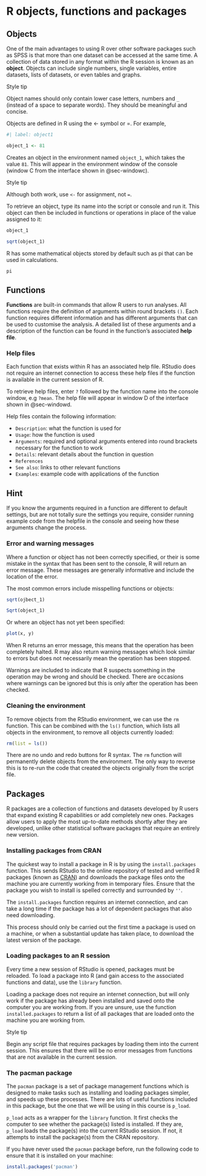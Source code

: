 # R objects, functions and packages

## Objects
One of the main advantages to using R over other software packages such as SPSS is that more than one dataset can be accessed at the same time. A collection of data stored in any format within the R session is known as an **object**. Objects can include single numbers, single variables, entire datasets, lists of datasets, or even tables and graphs.

:::{.stylebox}

::::{.stylebox-header}
:::::{.stylebox-icon}
:::::
Style tip
::::

::::{.stylebox-body}
Object names should only contain lower case letters, numbers and `_` (instead of a space to separate words). They should be meaningful and concise.
::::

:::

Objects are defined in R using the <- symbol or =. For example,

```r
#| label: object1

object_1 <- 81
```

Creates an object in the environment named `object_1`, which takes the value `81`. This will appear in the environment window of the console (window C from the interface shown in @sec-windowc).

:::{.stylebox}

::::{.stylebox-header}
:::::{.stylebox-icon}
:::::
Style tip
::::

::::{.stylebox-body}
Although both work, use `<-` for assignment, not `=`.
::::

:::

To retrieve an object, type its name into the script or console and run it. This object can then be included in functions or operations in place of the value assigned to it:

```r
object_1

sqrt(object_1)
```

R has some mathematical objects stored by default such as pi that can be used in calculations.

```r
pi
```

## Functions
**Functions** are built-in commands that allow R users to run analyses. All functions require the definition of arguments within round brackets `()`. Each function requires different information and has different arguments that can be used to customise the analysis. A detailed list of these arguments and a description of the function can be found in the function's associated **help file**.

### Help files
Each function that exists within R has an associated help file. RStudio does not require an internet connection to access these help files if the function is available in the current session of R.

To retrieve help files, enter `?` followed by the function name into the console window, e.g `?mean`. The help file will appear in window D of the interface shown in @sec-windowd.

Help files contain the following information:

-	`Description`: what the function is used for
-	`Usage`: how the function is used
-	`Arguments`: required and optional arguments entered into round brackets necessary for the function to work
-	`Details`: relevant details about the function in question
-	`References`
-	`See also`: links to other relevant functions
-	`Examples`: example code with applications of the function

:::{.callout-tip}
## Hint

If you know the arguments required in a function are different to default settings, but are not totally sure the settings you require, consider running example code from the helpfile in the console and seeing how these arguments change the process.
:::

### Error and warning messages
Where a function or object has not been correctly specified, or their is some mistake in the syntax that has been sent to the console, R will return an error message. These messages are generally informative and include the location of the error.

The most common errors include misspelling functions or objects:

```r
sqrt(ojbect_1)

Sqrt(object_1)
```

Or where an object has not yet been specified:

```r
plot(x, y)
```

When R returns an error message, this means that the operation has been completely halted. R may also return warning messages which look similar to errors but does not necessarily mean the operation has been stopped. 

Warnings are included to indicate that R suspects something in the operation may be wrong and should be checked. There are occasions where warnings can be ignored but this is only after the operation has been checked. 

### Cleaning the environment
To remove objects from the RStudio environment, we can use the `rm` function. This can be combined with the `ls()` function, which lists all objects in the environment, to remove all objects currently loaded:

```r
rm(list = ls())
```

:::{.callout-warning}
There are no undo and redo buttons for R syntax. The `rm` function will permanently delete objects from the environment. The only way to reverse this is to re-run the code that created the objects originally from the script file.
:::

## Packages
R packages are a collection of functions and datasets developed by R users that expand existing R capabilities or add completely new ones. Packages allow users to apply the most up-to-date methods shortly after they are developed, unlike other statistical software packages that require an entirely new version. 

### Installing packages from CRAN
The quickest way to install a package in R is by using the `install.packages` function. This sends RStudio to the online repository of tested and verified R packages (known as [CRAN](https://cran.r-project.org/)) and downloads the package files onto the machine you are currently working from in temporary files. Ensure that the package you wish to install is spelled correctly and surrounded by `''`.

:::{.callout-warning}
The `install.packages` function requires an internet connection, and can take a long time if the package has a lot of dependent packages that also need downloading. 

This process should only be carried out the first time a package is used on a machine, or when a substantial update has taken place, to download the latest version of the package.
:::

### Loading packages to an R session
Every time a new session of RStudio is opened, packages must be reloaded. To load a package into R (and gain access to the associated functions and data), use the `library` function. 

Loading a package does not require an internet connection, but will only work if the package has already been installed and saved onto the computer you are working from. If you are unsure, use the function `installed.packages` to return a list of all packages that are loaded onto the machine you are working from.

:::{.stylebox}

::::{.stylebox-header}
:::::{.stylebox-icon}
:::::
Style tip
::::

::::{.stylebox-body}
Begin any script file that requires packages by loading them into the current session. This ensures that there will be no error messages from functions that are not available in the current session.
::::

:::


### The pacman package
The `pacman` package is a set of package management functions which is designed to make tasks such as installing and loading packages simpler, and speeds up these processes. There are lots of useful functions included in this package, but the one that we will be using in this course is `p_load`.

`p_load` acts as a wrapper for the `library` function. It first checks the computer to see whether the package(s) listed is installed. If they are, `p_load` loads the package(s) into the current RStudio session. If not, it attempts to install the package(s) from the CRAN repository.

If you have never used the `pacman` package before, run the following code to ensure that it is installed on your machine:

```r
install.packages('pacman')
```


